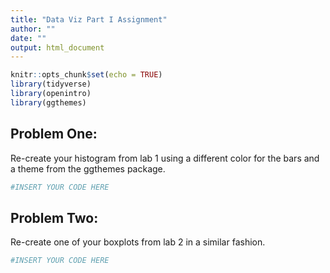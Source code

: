 ```yaml
---
title: "Data Viz Part I Assignment"
author: ""
date: ""
output: html_document
---
```


```r
knitr::opts_chunk$set(echo = TRUE)
library(tidyverse)
library(openintro)
library(ggthemes)
```

## Problem One:
Re-create your histogram from lab 1 using a different color for the bars and a theme from the ggthemes package.

```r
#INSERT YOUR CODE HERE
```

## Problem Two:
Re-create one of your boxplots from lab 2 in a similar fashion. 

```r
#INSERT YOUR CODE HERE
```

